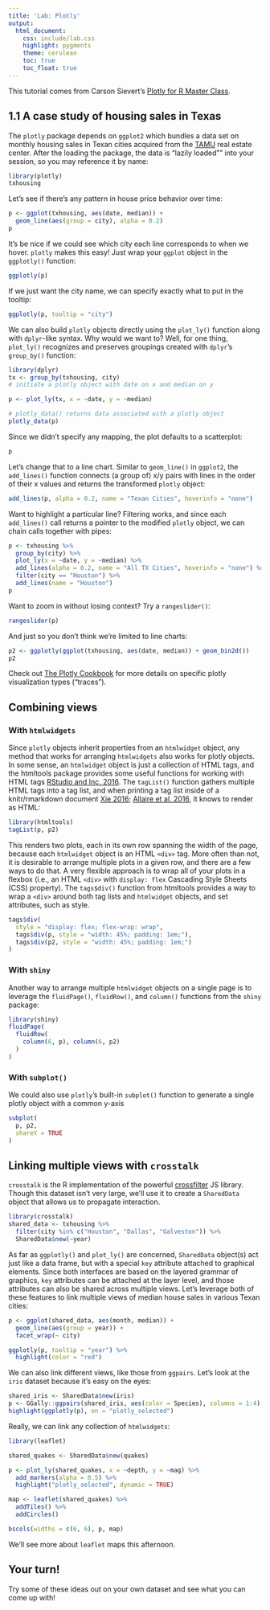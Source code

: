 ```yaml
---
title: 'Lab: Plotly'
output:
  html_document:
    css: include/lab.css
    highlight: pygments
    theme: cerulean
    toc: true
    toc_float: true
---
```


This tutorial comes from Carson Sievert's [Plotly for R Master Class](https://plotly-book.cpsievert.me/index.html).

## 1.1 A case study of housing sales in Texas
The `plotly` package depends on `ggplot2` which bundles a data set on monthly housing sales in Texan cities acquired from the [TAMU](http://recenter.tamu.edu/) real estate center. After the loading the package, the data is "lazily loaded"" into your session, so you may reference it by name:

```r
library(plotly)
txhousing
```

Let's see if there's any pattern in house price behavior over time:
```r
p <- ggplot(txhousing, aes(date, median)) +
  geom_line(aes(group = city), alpha = 0.2)
p
```

It's be nice if we could see which city each line corresponds to when we hover. `plotly` makes this easy! Just wrap your `ggplot` object in the  `ggplotly()` function:

```r
ggplotly(p)
```
If we just want the city name, we can specify exactly what to put in the tooltip:
```r
ggplotly(p, tooltip = "city")
```

We can also build `plotly` objects directly using the `plot_ly()` function along with `dplyr`-like syntax. Why would we want to? Well, for one thing, `plot_ly()` recognizes and preserves groupings created with `dplyr`’s `group_by()` function:

```r
library(dplyr)
tx <- group_by(txhousing, city)
# initiate a plotly object with date on x and median on y

p <- plot_ly(tx, x = ~date, y = ~median)

# plotly_data() returns data associated with a plotly object
plotly_data(p)
```
Since we didn't specify any mapping, the plot defaults to a scatterplot:
```r
p
```
Let's change that to a line chart. Similar to `geom_line()` in `ggplot2`, the `add_lines()` function connects (a group of) x/y pairs with lines in the order of their x values and returns the transformed `plotly` object:
```r
add_lines(p, alpha = 0.2, name = "Texan Cities", hoverinfo = "none")
```

Want to highlight a particular line? Filtering works, and since each `add_lines()` call returns a pointer to the modified `plotly` object, we can chain calls together with pipes:
```r
p <- txhousing %>%
  group_by(city) %>%
  plot_ly(x = ~date, y = ~median) %>%
  add_lines(alpha = 0.2, name = "All TX Cities", hoverinfo = "none") %>%
  filter(city == "Houston") %>%
  add_lines(name = "Houston")
p
```
Want to zoom in without losing context? Try a `rangeslider()`:
```r
rangeslider(p)
```
And just so you don't think we're limited to line charts:
```r
p2 <- ggplotly(ggplot(txhousing, aes(date, median)) + geom_bin2d())
p2
```
Check out [The Plotly Cookbook](https://plotly-book.cpsievert.me/the-plotly-cookbook.html) for more details on specific plotly visualization types ("traces").

## Combining views

### With `htmlwidgets`

Since `plotly` objects inherit properties from an `htmlwidget` object, any method that works for arranging `htmlwidgets` also works for plotly objects. In some sense, an `htmlwidget` object is just a collection of HTML tags, and the htmltools package provides some useful functions for working with HTML tags [RStudio and Inc. 2016](https://plotly-book.cpsievert.me/arranging-htmlwidgets.html#ref-htmltools). The `tagList()` function gathers multiple HTML tags into a tag list, and when printing a tag list inside of a knitr/rmarkdown document [Xie 2016](https://plotly-book.cpsievert.me/arranging-htmlwidgets.html#ref-knitr); [Allaire et al. 2016](https://plotly-book.cpsievert.me/arranging-htmlwidgets.html#ref-rmarkdown), it knows to render as HTML:

```r
library(htmltools)
tagList(p, p2)
```
This renders two plots, each in its own row spanning the width of the page, because each `htmlwidget` object is an HTML `<div>` tag. More often than not, it is desirable to arrange multiple plots in a given row, and there are a few ways to do that. A very flexible approach is to wrap all of your plots in a flexbox (i.e., an HTML `<div>` with `display: flex` Cascading Style Sheets (CSS) property). The `tags$div()` function from htmltools provides a way to wrap a `<div>` around both tag lists and `htmlwidget` objects, and set attributes, such as style.
```r
tags$div(
  style = "display: flex; flex-wrap: wrap",
  tags$div(p, style = "width: 45%; padding: 1em;"),
  tags$div(p2, style = "width: 45%; padding: 1em;")
)
```
### With `shiny`
Another way to arrange multiple `htmlwidget` objects on a single page is to leverage the `fluidPage()`, `fluidRow()`, and `column()` functions from the `shiny` package:
```r
library(shiny)
fluidPage(
  fluidRow(
    column(6, p), column(6, p2) 
  )
)
```

### With `subplot()`

We could also use `plotly`'s built-in `subplot()` function to generate a single plotly object with a common y-axis
```r
subplot(
  p, p2, 
  shareY = TRUE
)
```

## Linking multiple views with `crosstalk`
`crosstalk` is the R implementation of the powerful [crossfilter](http://square.github.io/crossfilter/) JS library. Though this dataset isn't very large, we'll use it to create a `SharedData` object that allows us to propagate interaction.

```r
library(crosstalk)
shared_data <- txhousing %>%
  filter(city %in% c("Houston", "Dallas", "Galveston")) %>%
  SharedData$new(~year)
```

As far as `ggplotly()` and `plot_ly()` are concerned, `SharedData` object(s) act just like a data frame, but with a special `key` attribute attached to graphical elements. Since both interfaces are based on the layered grammar of graphics, `key` attributes can be attached at the layer level, and those attributes can also be shared across multiple views. Let's leverage both of these features to link multiple views of median house sales in various Texan cities:

```r
p <- ggplot(shared_data, aes(month, median)) +
  geom_line(aes(group = year)) + 
  facet_wrap(~ city)

ggplotly(p, tooltip = "year") %>%
  highlight(color = "red")
```
We can also link different views, like those from `ggpairs`. Let's look at the `iris` dataset because it's easy on the eyes:
```r
shared_iris <- SharedData$new(iris)
p <- GGally::ggpairs(shared_iris, aes(color = Species), columns = 1:4)
highlight(ggplotly(p), on = "plotly_selected")
```
Really, we can link any collection of `htmlwidgets`:
```r
library(leaflet)

shared_quakes <- SharedData$new(quakes)

p <- plot_ly(shared_quakes, x = ~depth, y = ~mag) %>% 
  add_markers(alpha = 0.5) %>%
  highlight("plotly_selected", dynamic = TRUE)

map <- leaflet(shared_quakes) %>% 
  addTiles() %>% 
  addCircles()

bscols(widths = c(6, 6), p, map)
```

We'll see more about `leaflet` maps this afternoon.

## Your turn!
Try some of these ideas out on your own dataset and see what you can come up with!